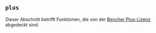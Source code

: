 
## `plus`

Dieser Abschnitt betrifft Funktionen, die von der [Bencher Plus-Lizenz](/legal/plus) abgedeckt sind.

<PlusGitHub />
<PlusGoogle />
<PlusDisasterRecovery />
<PlusRateLimiting />
<PlusStats />
